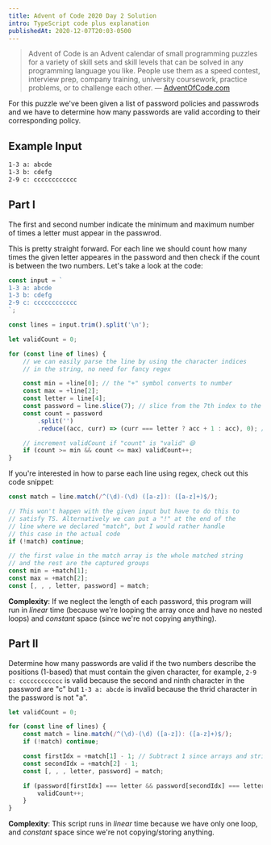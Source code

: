 ```yaml
---
title: Advent of Code 2020 Day 2 Solution
intro: TypeScript code plus explanation
publishedAt: 2020-12-07T20:03-0500
---
```


> Advent of Code is an Advent calendar of small programming puzzles for a
> variety of skill sets and skill levels that can be solved in any programming
> language you like. People use them as a speed contest, interview prep,
> company training, university coursework, practice problems, or to challenge
> each other. &mdash; [AdventOfCode.com](https://adventofcode.com/2020/about)

For this puzzle we've been given a list of password policies and passwrods and
we have to determine how many passwords are valid according to their
corresponding policy.

## Example Input

```txt nonumber
1-3 a: abcde
1-3 b: cdefg
2-9 c: cccccccccccc
```

## Part I

The first and second number indicate the minimum and maximum number of times a
letter must appear in the passwrod.

This is pretty straight forward. For each line we should count how many times
the given letter appeares in the password and then check if the count is
between the two numbers. Let's take a look at the code:

```ts
const input = `
1-3 a: abcde
1-3 b: cdefg
2-9 c: cccccccccccc
`;

const lines = input.trim().split('\n');

let validCount = 0;

for (const line of lines) {
	// we can easily parse the line by using the character indices
	// in the string, no need for fancy regex

	const min = +line[0]; // the "+" symbol converts to number
	const max = +line[2];
	const letter = line[4];
	const password = line.slice(7); // slice from the 7th index to the end of the string
	const count = password
		.split('')
		.reduce((acc, curr) => (curr === letter ? acc + 1 : acc), 0); // fancy way to count the character

	// increment validCount if "count" is "valid" 😄
	if (count >= min && count <= max) validCount++;
}
```

If you're interested in how to parse each line using regex, check out this
code snippet:

```ts
const match = line.match(/^(\d)-(\d) ([a-z]): ([a-z]+)$/);

// This won't happen with the given input but have to do this to
// satisfy TS. Alternatively we can put a "!" at the end of the
// line where we declared "match", but I would rather handle
// this case in the actual code
if (!match) continue;

// the first value in the match array is the whole matched string
// and the rest are the captured groups
const min = +match[1];
const max = +match[2];
const [, , , letter, password] = match;
```

**Complexity**: If we neglect the length of each password, this program will
run in _linear_ time (because we're looping the array once and have no nested
loops) and _constant_ space (since we're not copying anything).

## Part II

Determine how many passwords are valid if the two numbers describe the
positions (1-based) that must contain the given character, for example,
`2-9 c: cccccccccccc` is valid because the second and ninth character in the
password are "c" but `1-3 a: abcde` is invalid because the thrid character in
the password is not "a".

```ts
let validCount = 0;

for (const line of lines) {
	const match = line.match(/^(\d)-(\d) ([a-z]): ([a-z]+)$/);
	if (!match) continue;

	const firstIdx = +match[1] - 1; // Subtract 1 since arrays and strings are zero-based
	const secondIdx = +match[2] - 1;
	const [, , , letter, password] = match;

	if (password[firstIdx] === letter && password[secondIdx] === letter) {
		validCount++;
	}
}
```

**Complexity**: This script runs in _linear_ time because we have only one
loop, and _constant_ space since we're not copying/storing anything.
